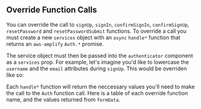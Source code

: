 

## Override Function Calls

You can override the call to `signUp`, `signIn`, `confirmSignIn`, `confirmSignUp`, `resetPassword` and `resetPasswordSubmit` functions.
To override a call you must create a new `services` object with an `async` `handle*` function that returns an `aws-amplify` `Auth.*` promise.

The service object must then be passed into the `authenticator` component as a `services` prop. For example, let's imagine you'd like to lowercase the `username` and the `email` attributes during `signUp`.
This would be overriden like so:

<ReactNativeOverrideExample />

Each `handle*` function will return the neccessary values you'll need to make the call to the `Auth` function call. Here is a table of each override function name, and the values returned from `formData`.

<VersionsTable />